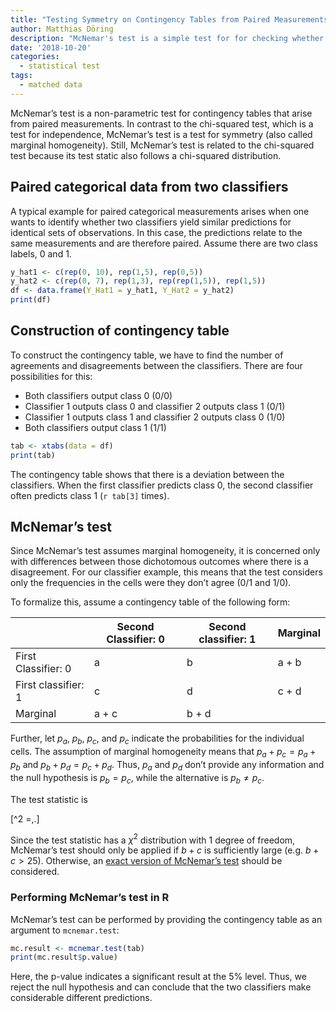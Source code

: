```yaml
---
title: "Testing Symmetry on Contingency Tables from Paired Measurements: McNemar's Test"
author: Matthias Döring
description: "McNemar's test is a simple test for for checking whether pairwise measurements from two categories are independent. Here, I investigate the properties of the test and how it is used in R."
date: '2018-10-20'
categories:
  - statistical test
tags:
  - matched data
---
```


McNemar's test is a non-parametric test for contingency tables that arise from paired measurements. In contrast to the chi-squared test, which is a test for independence, McNemar's test is a test for symmetry (also called marginal homogeneity). Still, McNemar's test is related to the chi-squared test because its test static also follows a chi-squared distribution.
<!--more-->

## Paired categorical data from two classifiers

A typical example for paired categorical measurements arises when one wants to identify whether two classifiers yield similar predictions for identical sets of observations. In this case, the predictions relate to the same measurements and are therefore paired. Assume there are two class labels, 0 and 1. 

```r
y_hat1 <- c(rep(0, 10), rep(1,5), rep(0,5))
y_hat2 <- c(rep(0, 7), rep(1,3), rep(rep(1,5)), rep(1,5))
df <- data.frame(Y_Hat1 = y_hat1, Y_Hat2 = y_hat2)
print(df)
```

## Construction of contingency table

To construct the contingency table, we have to find the number of agreements and disagreements between the classifiers. There are four possibilities for this: 

* Both classifiers output class 0 (0/0)
* Classifier 1 outputs class 0 and classifier 2 outputs class 1 (0/1)
* Classifier 1 outputs class 1 and classifier 2 outputs class 0 (1/0)
* Both classifiers output class 1 (1/1)

```r
tab <- xtabs(data = df)
print(tab)
```

The contingency table shows that there is a deviation between the classifiers. When the first classifier predicts class 0, the second classifier often predicts class 1 (`r tab[3]` times).

## McNemar's test

Since McNemar's test assumes marginal homogeneity, it is concerned only with differences between those dichotomous outcomes where there is a disagreement. For our classifier example, this means that the test considers only the frequencies in the cells were they don't agree (0/1 and 1/0).

To formalize this, assume a contingency table of the following form:

|       | Second Classifier: 0 | Second classifier: 1 | Marginal |
--------|----------------------|----------------------|----------|
| First Classifier: 0 | a | b  | a + b |
| First classifier: 1 | c | d | c + d |
| Marginal | a + c | b + d |  |

Further, let $p_a$, $p_b$, $p_c$, and $p_c$ indicate the probabilities for the individual cells. The assumption of marginal homogeneity means that $p_a + p_c = p_a + p_b$ and $p_b + p_d = p_c + p_d$. Thus, $p_a$ and $p_d$ don't provide any information and the null hypothesis is $p_b = p_c$, while the alternative is $p_b \neq p_c$. 

The test statistic is

\[\chi^2 =\frac{(b - c)^2}{b+c}\,.\]

Since the test statistic has a $\chi^2$ distribution with 1 degree of freedom, McNemar's test should only be applied if $b +c$ is sufficiently large (e.g. $b + c > 25$). Otherwise, an [exact version of McNemar's test](https://cran.r-project.org/web/packages/exact2x2/index.html) should be considered.

### Performing McNemar's test in R

McNemar's test can be performed by providing the contingency table as an argument to `mcnemar.test`:

```r
mc.result <- mcnemar.test(tab)
print(mc.result$p.value)
```

Here, the p-value indicates a significant result at the 5% level. Thus, we reject the null hypothesis and can conclude that the two classifiers make considerable different predictions.

